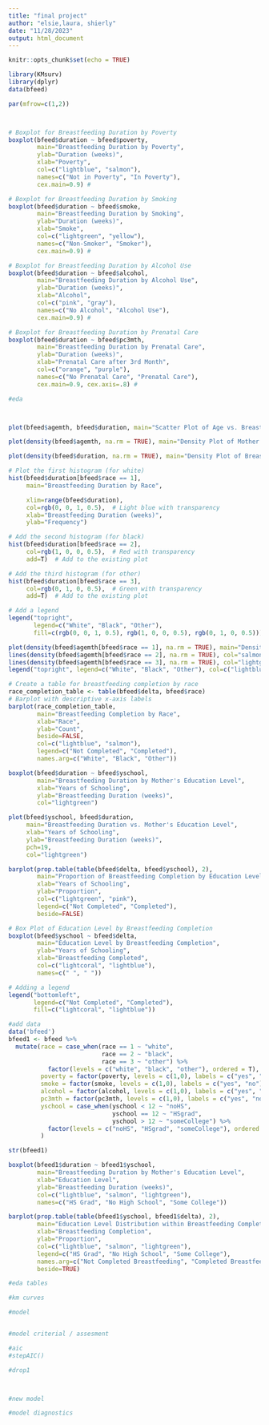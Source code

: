 ```yaml
---
title: "final project"
author: "elsie,laura, shierly"
date: "11/28/2023"
output: html_document
---
```


```r
knitr::opts_chunk$set(echo = TRUE)
```

```r
library(KMsurv)
library(dplyr)
data(bfeed)
```

```r
par(mfrow=c(1,2)) 



# Boxplot for Breastfeeding Duration by Poverty
boxplot(bfeed$duration ~ bfeed$poverty, 
        main="Breastfeeding Duration by Poverty", 
        ylab="Duration (weeks)", 
        xlab="Poverty", 
        col=c("lightblue", "salmon"),
        names=c("Not in Poverty", "In Poverty"),
        cex.main=0.9) # 

# Boxplot for Breastfeeding Duration by Smoking
boxplot(bfeed$duration ~ bfeed$smoke, 
        main="Breastfeeding Duration by Smoking", 
        ylab="Duration (weeks)", 
        xlab="Smoke", 
        col=c("lightgreen", "yellow"),
        names=c("Non-Smoker", "Smoker"),
        cex.main=0.9) # 

# Boxplot for Breastfeeding Duration by Alcohol Use
boxplot(bfeed$duration ~ bfeed$alcohol, 
        main="Breastfeeding Duration by Alcohol Use", 
        ylab="Duration (weeks)", 
        xlab="Alcohol", 
        col=c("pink", "gray"),
        names=c("No Alcohol", "Alcohol Use"),
        cex.main=0.9) # 

# Boxplot for Breastfeeding Duration by Prenatal Care
boxplot(bfeed$duration ~ bfeed$pc3mth, 
        main="Breastfeeding Duration by Prenatal Care", 
        ylab="Duration (weeks)", 
        xlab="Prenatal Care after 3rd Month", 
        col=c("orange", "purple"),
        names=c("No Prenatal Care", "Prenatal Care"),
        cex.main=0.9, cex.axis=.8) # 


```


```r
#eda



plot(bfeed$agemth, bfeed$duration, main="Scatter Plot of Age vs. Breastfeeding Duration", xlab="Mother's Age", ylab="Breastfeeding Duration (weeks)", pch=19, col="blue")

plot(density(bfeed$agemth, na.rm = TRUE), main="Density Plot of Mother's Age", xlab="Mother's Age", ylab="Density", col="blue", lwd=2)

plot(density(bfeed$duration, na.rm = TRUE), main="Density Plot of Breastfeeding Duration", xlab="Duration (weeks)", ylab="Density", col="green", lwd=2)
```


```r
# Plot the first histogram (for white)
hist(bfeed$duration[bfeed$race == 1], 
     main="Breastfeeding Duration by Race", 

     xlim=range(bfeed$duration), 
     col=rgb(0, 0, 1, 0.5),  # Light blue with transparency
     xlab="Breastfeeding Duration (weeks)", 
     ylab="Frequency")

# Add the second histogram (for black)
hist(bfeed$duration[bfeed$race == 2], 
     col=rgb(1, 0, 0, 0.5),  # Red with transparency
     add=T)  # Add to the existing plot

# Add the third histogram (for other)
hist(bfeed$duration[bfeed$race == 3], 
     col=rgb(0, 1, 0, 0.5),  # Green with transparency
     add=T)  # Add to the existing plot

# Add a legend
legend("topright", 
       legend=c("White", "Black", "Other"), 
       fill=c(rgb(0, 0, 1, 0.5), rgb(1, 0, 0, 0.5), rgb(0, 1, 0, 0.5)))


```


```r


plot(density(bfeed$agemth[bfeed$race == 1], na.rm = TRUE), main="Density Plot of Mother's Age by Race", xlab="Mother's Age", ylab="Density", col="lightblue", lwd=2)
lines(density(bfeed$agemth[bfeed$race == 2], na.rm = TRUE), col="salmon", lwd=2)
lines(density(bfeed$agemth[bfeed$race == 3], na.rm = TRUE), col="lightgreen", lwd=2)
legend("topright", legend=c("White", "Black", "Other"), col=c("lightblue", "salmon", "lightgreen"), lwd=2)


```



```r
# Create a table for breastfeeding completion by race
race_completion_table <- table(bfeed$delta, bfeed$race)
# Barplot with descriptive x-axis labels
barplot(race_completion_table, 
        main="Breastfeeding Completion by Race", 
        xlab="Race", 
        ylab="Count", 
        beside=FALSE, 
        col=c("lightblue", "salmon"), 
        legend=c("Not Completed", "Completed"),
        names.arg=c("White", "Black", "Other"))

```
```r
boxplot(bfeed$duration ~ bfeed$yschool, 
        main="Breastfeeding Duration by Mother's Education Level", 
        xlab="Years of Schooling", 
        ylab="Breastfeeding Duration (weeks)", 
        col="lightgreen")

plot(bfeed$yschool, bfeed$duration, 
     main="Breastfeeding Duration vs. Mother's Education Level", 
     xlab="Years of Schooling", 
     ylab="Breastfeeding Duration (weeks)", 
     pch=19, 
     col="lightgreen")

barplot(prop.table(table(bfeed$delta, bfeed$yschool), 2), 
        main="Proportion of Breastfeeding Completion by Education Level", 
        xlab="Years of Schooling", 
        ylab="Proportion", 
        col=c("lightgreen", "pink"), 
        legend=c("Not Completed", "Completed"), 
        beside=FALSE)
```


```r

# Box Plot of Education Level by Breastfeeding Completion
boxplot(bfeed$yschool ~ bfeed$delta, 
        main="Education Level by Breastfeeding Completion", 
        ylab="Years of Schooling", 
        xlab="Breastfeeding Completed",
        col=c("lightcoral", "lightblue"),
        names=c(" ", " ")) 

# Adding a legend
legend("bottomleft", 
       legend=c("Not Completed", "Completed"), 
       fill=c("lightcoral", "lightblue"))

```

```r
#add data
data('bfeed')
bfeed1 <- bfeed %>% 
  mutate(race = case_when(race == 1 ~ "white",
                          race == 2 ~ "black", 
                          race == 3 ~ "other") %>% 
           factor(levels = c("white", "black", "other"), ordered = T),
         poverty = factor(poverty, levels = c(1,0), labels = c("yes", "no")),
         smoke = factor(smoke, levels = c(1,0), labels = c("yes", "no")),
         alcohol = factor(alcohol, levels = c(1,0), labels = c("yes", "no")),
         pc3mth = factor(pc3mth, levels = c(1,0), labels = c("yes", "no")),
         yschool = case_when(yschool < 12 ~ "noHS",
                             yschool == 12 ~ "HSgrad", 
                             yschool > 12 ~ "someCollege") %>% 
           factor(levels = c("noHS", "HSgrad", "someCollege"), ordered = T)
         )

str(bfeed1)
```
```r
boxplot(bfeed1$duration ~ bfeed1$yschool, 
        main="Breastfeeding Duration by Mother's Education Level", 
        xlab="Education Level", 
        ylab="Breastfeeding Duration (weeks)", 
        col=c("lightblue", "salmon", "lightgreen"),
        names=c("HS Grad", "No High School", "Some College"))

```
```r
barplot(prop.table(table(bfeed1$yschool, bfeed1$delta), 2), 
        main="Education Level Distribution within Breastfeeding Completion Status", 
        xlab="Breastfeeding Completion", 
        ylab="Proportion", 
        col=c("lightblue", "salmon", "lightgreen"), 
        legend=c("HS Grad", "No High School", "Some College"),
        names.arg=c("Not Completed Breastfeeding", "Completed Breastfeeding"),
        beside=TRUE)


```


```r


#eda tables
```


```r

#km curves
```


```r
#model


#model criterial / assesment
```


```r

#aic
#stepAIC()

#drop1



#new model


```



```r

#model diagnostics
```


```r


```

